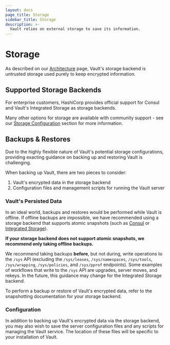 ```yaml
---
layout: docs
page_title: Storage
sidebar_title: Storage
description: >-
  Vault relies on external storage to save its information.
---
```


# Storage

As described on our [Architecture](/docs/internals/architecture) page, Vault's storage backend is untrusted storage used purely to keep encrypted information.

## Supported Storage Backends

For enterprise customers, HashiCorp provides official support for Consul and Vault's Integrated Storage as storage backends.

Many other options for storage are available with community support - see our [Storage Configuration](/docs/configuration/storage) section for more information.

## Backups & Restores

Due to the highly flexible nature of Vault's potential storage configurations, providing exacting guidance on backing up and restoring Vault is challenging.

When backing up Vault, there are two pieces to consider:

1. Vault's encrypted data in the storage backend
2. Configuration files and management scripts for running the Vault server

### Vault's Persisted Data

In an ideal world, backups and restores would be performed while Vault is offline. If offline backups are impossible, we have recommended using a storage backend that supports atomic snapshots (such as [Consul](https://www.consul.io/docs/commands/snapshot.html) or [Integrated Storage](https://www.vaultproject.io/docs/commands/operator/raft#snapshot)).

**If your storage backend does not support atomic snapshots, we recommend only taking offline backups.**

We recommend taking backups **before**, but not during, write operations to the `/sys` API (excluding the `/sys/leases`, `/sys/namespaces`, `/sys/tools`, `/sys/wrapping`, `/sys/policies`, and `/sys/pprof` endpoints). Some examples of workflows that write to the `/sys` API are upgrades, server moves, and rekeys. In the future, this guidance may change for the Integrated Storage backend.

To perform a backup or restore of Vault's encrypted data, refer to the snapshotting documentation for your storage backend.

### Configuration

In addition to backing up Vault's encrypted data via the storage backend, you may also wish to save the server configuration files and any scripts for managing the Vault service. The location of these files will be specific to your installation of Vault.
